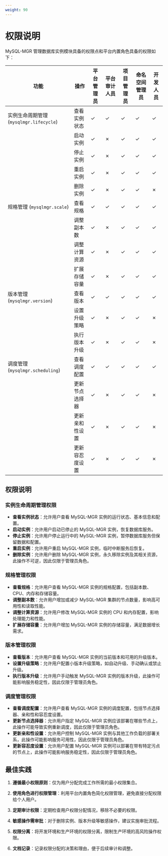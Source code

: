 ```yaml
---
weight: 90
---
```


# 权限说明

MySQL-MGR 管理数据库实例模块具备的权限点和平台内置角色具备的权限如下：

| **功能**                              | **操作** | **平台管理员** | **平台审计人员** | **项目管理员** | **命名空间管理员** | **开发人员** |
|---------------------------------------|----------|----------------|------------------|----------------|--------------------|--------------|
| 实例生命周期管理 (`mysqlmgr.lifecycle`) | 查看实例状态 | ✓              | ✓                | ✓              | ✓                  | ✓            |
|                                       | 启动实例 | ✓              | ✗                | ✓              | ✓                  | ✓            |
|                                       | 停止实例 | ✓              | ✗                | ✓              | ✓                  | ✓            |
|                                       | 重启实例 | ✓              | ✗                | ✓              | ✓                  | ✓            |
|                                       | 删除实例 | ✓              | ✗                | ✓              | ✓                  | ✗            |
| 规格管理 (`mysqlmgr.scale`)          | 查看规格 | ✓              | ✓                | ✓              | ✓                  | ✓            |
|                                       | 调整副本数 | ✓              | ✗                | ✓              | ✓                  | ✓            |
|                                       | 调整计算资源 | ✓              | ✗                | ✓              | ✓                  | ✓            |
|                                       | 扩展存储容量 | ✓              | ✗                | ✓              | ✓                  | ✓            |
| 版本管理 (`mysqlmgr.version`)        | 查看版本 | ✓              | ✓                | ✓              | ✓                  | ✓            |
|                                       | 设置升级策略 | ✓              | ✗                | ✓              | ✓                  | ✗            |
|                                       | 执行版本升级 | ✓              | ✗                | ✓              | ✓                  | ✗            |
| 调度管理 (`mysqlmgr.scheduling`)     | 查看调度配置 | ✓              | ✓                | ✓              | ✓                  | ✓            |
|                                       | 更新节点选择器 | ✓              | ✗                | ✓              | ✓                  | ✗            |
|                                       | 更新亲和性设置 | ✓              | ✗                | ✓              | ✓                  | ✗            |
|                                       | 更新容忍度设置 | ✓              | ✗                | ✓              | ✓                  | ✗            |

## 权限说明

### 实例生命周期管理权限

- **查看实例状态**：允许用户查看 MySQL-MGR 实例的运行状态、基本信息和配置。
- **启动实例**：允许用户启动已停止的 MySQL-MGR 实例，恢复数据库服务。
- **停止实例**：允许用户停止运行中的 MySQL-MGR 实例，暂停数据库服务但保留数据和配置。
- **重启实例**：允许用户重启 MySQL-MGR 实例，临时中断服务后恢复。
- **删除实例**：允许用户删除 MySQL-MGR 实例，永久移除实例及其相关资源，此操作不可逆，因此仅限于管理员角色。

### 规格管理权限

- **查看规格**：允许用户查看 MySQL-MGR 实例的规格配置，包括副本数、CPU、内存和存储容量。
- **调整副本数**：允许用户增加或减少 MySQL-MGR 集群的节点数量，影响高可用性和读取性能。
- **调整计算资源**：允许用户修改 MySQL-MGR 实例的 CPU 和内存配置，影响处理能力和性能。
- **扩展存储容量**：允许用户增加 MySQL-MGR 实例的存储容量，满足数据增长需求。

### 版本管理权限

- **查看版本**：允许用户查看 MySQL-MGR 实例的当前版本和可用的升级版本。
- **设置升级策略**：允许用户配置小版本升级策略，如自动升级、手动确认或禁止升级。
- **执行版本升级**：允许用户手动触发 MySQL-MGR 实例的版本升级，此操作可能影响服务稳定性，因此仅限于管理员角色。

### 调度管理权限

- **查看调度配置**：允许用户查看 MySQL-MGR 实例的调度配置，包括节点选择器、亲和性和容忍度设置。
- **更新节点选择器**：允许用户指定 MySQL-MGR 实例应该部署在哪些节点上，此操作可能导致实例重新调度，因此仅限于管理员角色。
- **更新亲和性设置**：允许用户控制 MySQL-MGR 实例与其他工作负载的部署关系，此操作可能影响服务可用性，因此仅限于管理员角色。
- **更新容忍度设置**：允许用户配置 MySQL-MGR 实例可以部署在带有特定污点的节点上，此操作可能影响服务稳定性，因此仅限于管理员角色。

## 最佳实践

1. **遵循最小权限原则**：仅为用户分配完成工作所需的最小权限集合。

2. **使用角色进行权限管理**：利用平台内置角色简化权限管理，避免直接分配权限给个人用户。

3. **定期审计权限**：定期检查用户权限分配情况，移除不必要的权限。

4. **敏感操作需审批**：对于删除实例、版本升级等敏感操作，建议实施审批流程。

5. **权限分离**：将开发环境和生产环境的权限分离，限制生产环境的高风险操作权限。

6. **文档记录**：记录权限分配的决策和理由，便于后续审计和调整。
